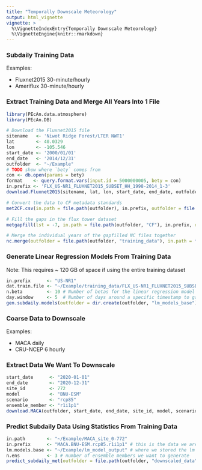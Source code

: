 ```yaml
---
title: "Temporally Downscale Meteorology"
output: html_vignette
vignette: >
  %\VignetteIndexEntry{Temporally Downscale Meteorology}
  %\VignetteEngine{knitr::rmarkdown}
---
```



### Subdaily Training Data

Examples:

* Fluxnet2015 30-minute/hourly
* Ameriflux 30-minute/hourly

### Extract Training Data and Merge All Years Into 1 File

```r
library(PEcAn.data.atmosphere)
library(PEcAn.DB)

# Download the Fluxnet2015 file
sitename   <- 'Niwot Ridge Forest/LTER NWT1'
lat        <- 40.0329
lon        <- -105.546
start_date <- '2000/01/01'
end_date   <- '2014/12/31'
outfolder  <- "~/Example"
# TODO show where `bety` comes from
con <- db.open(params = bety)
format    <- query.format.vars(input.id = 5000000005, bety = con)
in.prefix <- 'FLX_US-NR1_FLUXNET2015_SUBSET_HH_1998-2014_1-3'
download.Fluxnet2015(sitename, lat, lon, start_date, end_date, outfolder, username = 'pecan', overwrite = FALSE)

# Convert the data to CF metadata standards
met2CF.csv(in.path = file.path(outfolder), in.prefix, outfolder = file.path(outfolder, "CF"), start_date, end_date, format, lat, lon)

# Fill the gaps in the flux tower dataset
metgapfill(lst = -7, in.path = file.path(outfolder, "CF"), in.prefix, outfolder = file.path(outfolder, "gapfill"), start_date, end_date)

# Merge the individual years of the gapfilled NC files together
nc.merge(outfolder = file.path(outfolder, "training_data"), in.path = file.path(outfolder, "gapfill"), in.prefix, start_date, end_date, upscale = "hour")
```

### Generate Linear Regression Models From Training Data

Note: This requires ~ 120 GB of space if using the entire training dataset
```r
in.prefix      <- "US-NR1"
dat.train.file <- "~/Example/training_data/FLX_US-NR1_FLUXNET2015_SUBSET_HH_1998-2014_1-3_dat.train.nc"
n.beta         <- 10 # Number of betas for the linear regression model to create, we'll choose 10 for time's sake
day.window     <- 5  # Number of days around a specific timestamp to gather statistics from (at the same timestamp)
gen.subdaily.models(outfolder = dir.create(outfolder, "lm_models_base"), dat.train.file, in.prefix, n.beta, day.window)
```

### Coarse Data to Downscale

Examples:

* MACA daily
* CRU-NCEP 6 hourly

### Extract Data We Want To Downscale

```r
start_date      <- "2020-01-01"
end_date        <- "2020-12-31"
site_id         <- 772
model           <- "BNU-ESM"
scenario        <- "rcp85"
ensemble_member <- "r1i1p1"
download.MACA(outfolder, start_date, end_date, site_id, model, scenario, ensemble_member)

```

### Predict Subdaily Data Using Statistics From Training Data

```r
in.path        <- "~/Example/MACA_site_0-772"
in.prefix      <- "MACA.BNU-ESM.rcp85.r1i1p1" # this is the data we are going to downscale
lm.models.base <- "~/Example/lm_model_output" # where we stored the lm models
n.ens          <- 3 # number of ensemble members we want to generate
predict_subdaily_met(outfolder = file.path(outfolder, "downscaled_data"), in.path, in.prefix, lm.models.base, n.ens, start_date, end_date)
```
